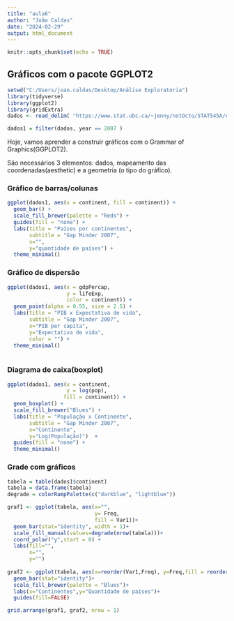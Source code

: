 ```yaml
---
title: "aula6"
author: "João Caldas"
date: "2024-02-29"
output: html_document
---
```


```r
knitr::opts_chunk$set(echo = TRUE)
```

## Gráficos com o pacote GGPLOT2

```r
setwd("C:/Users/joao.caldas/Desktop/Análise Exploratoria")
library(tidyverse)
library(ggplot2)
library(gridExtra)
dados <- read_delim( "https://www.stat.ubc.ca/~jenny/notOcto/STAT545A/examples/gapminder/data/gapminderDataFiveYear.txt", delim = "\t")

dados1 = filter(dados, year == 2007 )
```
Hoje, vamos aprender a construir gráficos com o Grammar of Graphics(GGPLOT2).

São necessários 3 elementos: dados, mapeamento das coordenadas(aesthetic) e a geometria (o tipo do gráfico).

### Gráfico de barras/colunas

```r
ggplot(dados1, aes(x = continent, fill = continent)) +
  geom_bar() + 
  scale_fill_brewer(palette = "Reds") +
  guides(fill = "none") +
  labs(title = "Países por continentes",
       subtitle = "Gap Minder 2007",
       x="",
       y="quantidade de países") +
  theme_minimal()
```

### Gráfico de dispersão

```r
ggplot(dados1, aes(x = gdpPercap,
                   y = lifeExp,
                   color = continent)) +
  geom_point(alpha = 0.55, size = 2.5) +
  labs(title = "PIB x Expectativa de vida",
       subtitle = "Gap Minder 2007",
       x="PIB per capita",
       y="Expectativa de vida",
       color = "") +
  theme_minimal()
  
```

### Diagrama de caixa(boxplot)

```r
ggplot(dados1, aes(x = continent,
                   y = log(pop),
                  fill = continent)) +
  geom_boxplot() +
  scale_fill_brewer("Blues") +
  labs(title = "População x Continente",
       subtitle = "Gap Minder 2007",
       x="Continente",
       y="Log(População)")  +
  guides(fill = "none") +
  theme_minimal()
```

### Grade com gráficos

```r
tabela = table(dados1$continent)
tabela = data.frame(tabela)
degrade = colorRampPalette(c("darkblue", "lightblue"))

graf1 <- ggplot(tabela, aes(x="",
                            y= Freq,
                            fill = Var1))+
  geom_bar(stat="identity", width = 1)+
  scale_fill_manual(values=degrade(nrow(tabela)))+
  coord_polar("y",start = 0) +
  labs(fill="",
       x="",
       y="")
 
graf2 <- ggplot(tabela, aes(x=reorder(Var1,Freq), y=Freq,fill = reorder(Var1,Freq)))+
  geom_bar(stat="identity")+
  scale_fill_brewer(palette = "Blues")+
  labs(x="Continentes",y="Quantidade de países")+
  guides(fill=FALSE)

grid.arrange(graf1, graf2, nrow = 1)

```


